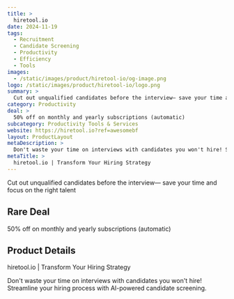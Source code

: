 ```yaml
---
title: >
  hiretool.io
date: 2024-11-19
tags:
  - Recruitment
  - Candidate Screening
  - Productivity
  - Efficiency
  - Tools
images:
  - /static/images/product/hiretool-io/og-image.png
logo: /static/images/product/hiretool-io/logo.png
summary: >
  Cut out unqualified candidates before the interview— save your time and focus on the right talent
category: Productivity
deal: >
  50% off on monthly and yearly subscriptions (automatic)
subcategory: Productivity Tools & Services
website: https://hiretool.io?ref=awesomebf
layout: ProductLayout
metaDescription: >
  Don't waste your time on interviews with candidates you won't hire! Streamline your hiring process with AI-powered candidate screening.
metaTitle: >
  hiretool.io | Transform Your Hiring Strategy
---
```

Cut out unqualified candidates before the interview— save your time and focus on the right talent

## Rare Deal

50% off on monthly and yearly subscriptions (automatic)

## Product Details
hiretool.io | Transform Your Hiring Strategy

Don't waste your time on interviews with candidates you won't hire! Streamline your hiring process with AI-powered candidate screening.
